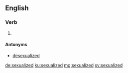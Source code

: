 ==English==

===Verb===
{{head|en|verb form}}

# {{en-past of|sexualize}}

====Antonyms====
*[[desexualized]]

[[de:sexualized]]
[[ku:sexualized]]
[[mg:sexualized]]
[[sv:sexualized]]